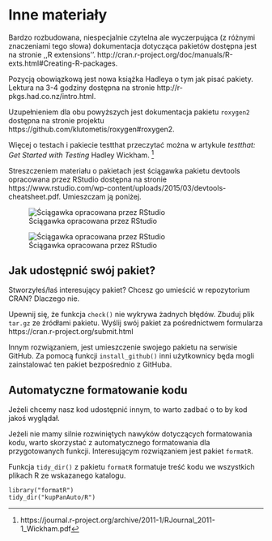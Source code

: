 # Inne materiały

Bardzo rozbudowana, niespecjalnie czytelna ale wyczerpująca (z różnymi znaczeniami tego słowa) dokumentacja dotycząca pakietów dostępna jest na stronie ,,R extensions''.
http://cran.r-project.org/doc/manuals/R-exts.html#Creating-R-packages.

Pozycją obowiązkową jest nowa książka Hadleya o tym jak pisać pakiety. Lektura na 3-4 godziny dostępna na stronie http://r-pkgs.had.co.nz/intro.html.

Uzupełnieniem dla obu powyższych jest dokumentacja pakietu `roxygen2` dostępna na stronie projektu https://github.com/klutometis/roxygen#roxygen2.

Więcej o testach i pakiecie testthat przeczytać można w artykule *testthat: Get Started with Testing* Hadley Wickham. ^[https://journal.r-project.org/archive/2011-1/RJournal_2011-1_Wickham.pdf]

Streszczeniem materiału o pakietach jest ściągawka pakietu devtools opracowana przez RStudio dostępna na stronie https://www.rstudio.com/wp-content/uploads/2015/03/devtools-cheatsheet.pdf.
Umieszczam ją poniżej.

![Ściągawka opracowana przez RStudio](grafika/dev1.png)

![Ściągawka opracowana przez RStudio](grafika/dev2.png)

## Jak udostępnić swój pakiet?

Stworzyłeś/łaś interesujący pakiet? Chcesz go umieścić w repozytorium CRAN? 
Dlaczego nie.

Upewnij się, że funkcja `check()` nie wykrywa żadnych błędów.
Zbuduj plik `tar.gz` ze źródłami pakietu.
Wyślij swój pakiet za pośrednictwem formularza
https://cran.r-project.org/submit.html

Innym rozwiązaniem, jest umieszczenie swojego pakietu na serwisie GitHub. 
Za pomocą funkcji `install_github()` inni użytkownicy będa mogli zainstalować ten pakiet bezpośrednio z GitHuba.

## Automatyczne formatowanie kodu

Jeżeli chcemy nasz kod udostępnić innym, to warto zadbać o to by kod jakoś wyglądał.

Jeżeli nie mamy silnie rozwiniętych nawyków dotyczących formatowania kodu, warto skorzystać z automatycznego formatowania dla przygotowanych funkcji.
Interesującym rozwiązaniem jest pakiet `formatR`.

Funkcja `tidy_dir()` z pakietu `formatR` formatuje treść kodu we wszystkich plikach R ze wskazanego katalogu.

```
library("formatR")
tidy_dir("kupPanAuto/R")
```
